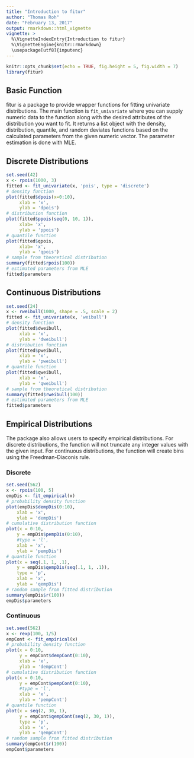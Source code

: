 ```yaml
---
title: "Introduction to fitur"
author: "Thomas Roh"
date: "February 13, 2017"
output: rmarkdown::html_vignette
vignette: >
  %\VignetteIndexEntry{Introduction to fitur}
  %\VignetteEngine{knitr::rmarkdown}
  \usepackage[utf8]{inputenc}
---
```


```r
knitr::opts_chunk$set(echo = TRUE, fig.height = 5, fig.width = 7)
library(fitur)
```

## Basic Function

fitur is a package to provide wrapper functions for fitting univariate distributions. The main function is `fit_univariate` where you can supply numeric data to the function along with the desired attributes of the distribution you want to fit. It returns a list object with the density, distribution, quantile, and random deviates functions based on the calculated parameters from the given numeric vector. The 
parameter estimation is done with MLE.

## Discrete Distributions

```r
set.seed(42)
x <- rpois(1000, 3)
fitted <- fit_univariate(x, 'pois', type = 'discrete')
# density function
plot(fitted$dpois(x=0:10),
     xlab = 'x',
     ylab = 'dpois')
# distribution function
plot(fitted$ppois(seq(0, 10, 1)),
     xlab= 'x',
     ylab = 'ppois')
# quantile function
plot(fitted$qpois,
     xlab= 'x',
     ylab = 'qpois')
# sample from theoretical distribution
summary(fitted$rpois(100))
# estimated parameters from MLE
fitted$parameters
```

## Continuous Distributions

```r
set.seed(24)
x <- rweibull(1000, shape = .5, scale = 2)
fitted <- fit_univariate(x, 'weibull')
# density function
plot(fitted$dweibull,
     xlab = 'x',
     ylab = 'dweibull')
# distribution function
plot(fitted$pweibull,
     xlab = 'x',
     ylab = 'pweibull')
# quantile function
plot(fitted$qweibull,
     xlab = 'x',
     ylab = 'qweibull')
# sample from theoretical distribution
summary(fitted$rweibull(100))
# estimated parameters from MLE
fitted$parameters
```

## Empirical Distributions

The package also allows users to specify empirical distributions. For discrete distributions, the function will not truncate any integer values  with the given
input. For continuous distributions, the function will create bins using the Freedman-Diaconis rule.

### Discrete

```r
set.seed(562)
x <- rpois(100, 5)
empDis <- fit_empirical(x)
# probability density function
plot(empDis$dempDis(0:10),
    xlab = 'x',
    ylab = 'dempDis')
# cumulative distribution function
plot(x = 0:10,
    y = empDis$pempDis(0:10),
    #type = 'l',
    xlab = 'x',
    ylab = 'pempDis')
# quantile function
plot(x = seq(.1, 1, .1),
    y = empDis$qempDis(seq(.1, 1, .1)),
    type = 'p',
    xlab = 'x',
    ylab = 'qempDis')
# random sample from fitted distribution
summary(empDis$r(100))
empDis$parameters
```

### Continuous

```r
set.seed(562)
x <- rexp(100, 1/5)
empCont <- fit_empirical(x)
# probability density function
plot(x = 0:10,
     y = empCont$dempCont(0:10),
     xlab = 'x',
     ylab = 'dempCont')
# cumulative distribution function
plot(x = 0:10,
     y = empCont$pempCont(0:10),
     #type = 'l',
     xlab = 'x',
     ylab = 'pempCont')
# quantile function
plot(x = seq(2, 30, 1),
     y = empCont$qempCont(seq(2, 30, 1)),
     type = 'p',
     xlab = 'x',
     ylab = 'qempCont')
# random sample from fitted distribution
summary(empCont$r(100))
empCont$parameters
```

